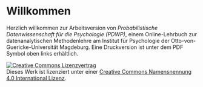 # Willkommen {-}

Herzlich willkommen zur Arbeitsversion von *Probabilistische Datenwissenschaft 
für die Psychologie (PDWP)*, einem Online-Lehrbuch zur datenanalytischen Methodenlehre 
am Institut für Psychologie der Otto-von-Guericke-Universität Magdeburg. Eine 
Druckversion ist unter dem PDF Symbol oben links erhältlich. 

<a rel="license" href="http://creativecommons.org/licenses/by/4.0/"><img alt="Creative Commons Lizenzvertrag" style="border-width:0" src="https://i.creativecommons.org/l/by/4.0/88x31.png" /></a><br />Dieses Werk ist lizenziert unter einer <a rel="license" href="http://creativecommons.org/licenses/by/4.0/">Creative Commons Namensnennung 4.0 International Lizenz</a>.

